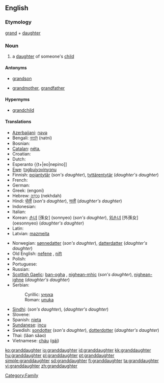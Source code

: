 ==English==

===Etymology===
[[grand]] + [[daughter]]

===Noun===
{{wikipedia}}
{{en-noun}}

# a [[daughter]] of someone's [[child]]

====Antonyms====
* {{italbrac|with regard to gender}} [[grandson]]
* {{italbrac|with regard to ancestry}} [[grandmother]], [[grandfather]]

====Hypernyms====
* [[grandchild]]

====Translations====
{{trans-top|daughter of someone’s child}}
* [[Azerbaijani]]: [[nəvə]]
* Bengali: [[নাতনি]] (natni) {{f}}
* Bosnian: {{t-|bs|unuka|f}}
* [[Catalan]]: [[néta]], {{f}}
* Croatian: {{t-|hr|unuka|f}}
* Dutch: {{t+|nl|kleindochter|f}}
* Esperanto {{t+|eo|nepino]]
* [[Ewe]]: [[tɔgbuiyɔvinyɔnu]] {{f}}
* Finnish: [[pojantytär]] (''son's daughter''), [[tyttärentytär]] (''daughter's daughter'')
* French: {{t+|fr|petite-fille|f}}
* German: {{t+|de|Enkelin|f}}
* Greek: {{t+|el|εγγονή|f|sc=Grek}} (engoní)
* Hebrew: [[נֶכְדָּה]] (nekhdah) {{f}}
* Hindi: [[पोती]] (''son's daughter''),  [[नाती]] (''daughter's daughter'')
* Indonesian: {{t-|id|cucu|xs=Indonesian}}
* Italian: {{t-|it|pronipote}}
* Korean: [[손녀]] [孫女] (sonnyeo) (''son's daughter''),  [[외손녀]] [外孫女] (oesonnyeo) (''daughter's daughter'')
* Latin: {{t+|la|neptis|f}}
* Latvian: [[mazmeita]] {{f}}
{{trans-mid}}
* Norwegian: [[sønnedatter]] (''son's daughter''),  [[datterdatter]] (''daughter's daughter'')
* Old English: [[nefene]] {{f}}, [[nift]] {{f}}
* Polish: {{t+|pl|wnuczka|f}}
* Portuguese: {{t+|pt|neta|f}}
* Russian: {{t+|ru|внучка|f|tr=vnúčka|sc=Cyrl}}
* [[Scottish Gaelic]]: [[ban-ogha]] {{f}}, [[nighean-mhic]] {{f}} (''son's daughter''),  [[nighean-ighne]] {{f}} (''daughter's daughter'')
* Serbian:
*: Cyrillic: [[унука#Serbian|унука]] {{f}}
*: Roman: [[unuka#Serbian|unuka]] {{f}}
* [[Sindhi]]: {{SDchar|[[پوٽِي]]}} {{f}} (''son's daughter''), {{SDchar|[[ڏوهٽِي]]}} {{f}} (''daughter's daughter'')
* Slovene: {{t+|sl|vnukinja|f}}
* Spanish: [[nieta]] {{f}}
* [[Sundanese]]: [[incu]]
* Swedish: [[sondotter]] {{c}} (''son's daughter''), [[dotterdotter]] {{c}} (''daughter's daughter'')
* Thai: {{Thai|[[หลานสาว]]}} (lăan săao)
* Vietnamese: [[cháu]] ([[gái]])
{{trans-bottom}}

[[Category:Family]]

[[ko:granddaughter]]
[[io:granddaughter]]
[[id:granddaughter]]
[[kk:granddaughter]]
[[hu:granddaughter]]
[[pl:granddaughter]]
[[pt:granddaughter]]
[[simple:granddaughter]]
[[sd:granddaughter]]
[[fi:granddaughter]]
[[ta:granddaughter]]
[[vi:granddaughter]]
[[zh:granddaughter]]